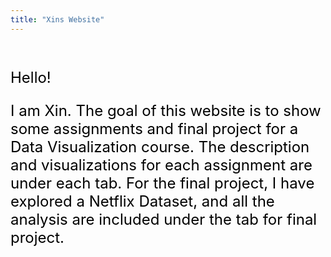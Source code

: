 ```yaml
---
title: "Xins Website"
---
```



<br>
<font size = '5' color ='black'>


Hello!

I am Xin. The goal of this website is to show some assignments and final project for a Data Visualization course. The description and visualizations for each assignment are under each tab. For the final project, I have explored a Netflix Dataset, and all the analysis are included under the tab for final project. 

